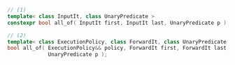 ```cpp
// (1)
template< class InputIt, class UnaryPredicate >
constexpr bool all_of( InputIt first, InputIt last, UnaryPredicate p );

// (2)
template< class ExecutionPolicy, class ForwardIt, class UnaryPredicate >
bool all_of( ExecutionPolicy&& policy, ForwardIt first, ForwardIt last,
             UnaryPredicate p );
```
